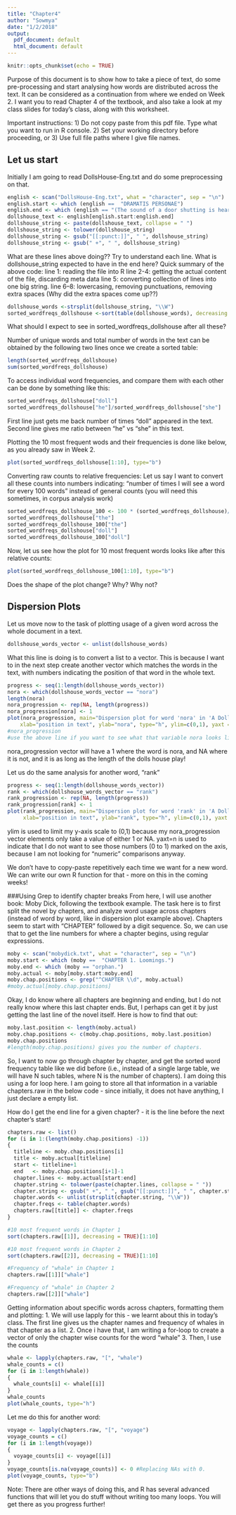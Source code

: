 ```yaml
---
title: "Chapter4"
author: "Sowmya"
date: "1/2/2018"
output:
  pdf_document: default
  html_document: default
---
```


```r
knitr::opts_chunk$set(echo = TRUE)
```

Purpose of this document is to show how to take a piece of text, do some pre-processing and start analysing how words are distributed across the text. It can be considered as a continuation from where we ended on Week 2. I want you to read Chapter 4 of the textbook, and also take a look at my class slides for today's class, along with this worksheet. 

Important instructions: 
1) Do not copy paste from this pdf file. Type what you want to run in R console. 
2) Set your working directory before proceeding, or
3) Use full file paths where I give file names.

## Let us start 

Initially I am going to read DollsHouse-Eng.txt and do some preprocessing on that. 
```r
english <- scan("DollsHouse-Eng.txt", what = "character", sep = "\n")
english.start <- which (english ==  "DRAMATIS PERSONAE")
english.end <- which (english == "(The sound of a door shutting is heard from below.)")
dollshouse_text <- english[english.start:english.end]
dollshouse_string <- paste(dollshouse_text, collapse = " ")
dollshouse_string <- tolower(dollshouse_string)
dollshouse_string <- gsub("[[:punct:]]", " ", dollshouse_string)
dollshouse_string <- gsub(" +", " ", dollshouse_string)
```

What are these lines above doing?? Try to understand each line. What is dollshouse_string expected to have in the end here? Quick summary of the above code:
line 1: reading the file into R
line 2-4: getting the actual content of the file, discarding meta data
line 5: converting collection of lines into one big string.
line 6--8: lowercasing, removing punctuations, removing extra spaces
(Why did the extra spaces come up??)

```r
dollshouse_words <-strsplit(dollshouse_string, "\\W")
sorted_wordfreqs_dollshouse <-sort(table(dollshouse_words), decreasing = TRUE)
```
What should I expect to see in sorted_wordfreqs_dollshouse after all these? 

Number of unique words and total number of words in the text can be obtained by the following two lines once we create a sorted table:
```r
length(sorted_wordfreqs_dollshouse)
sum(sorted_wordfreqs_dollshouse)
```

To access individual word frequencies, and compare them with each other can be done by something like this: 
```r
sorted_wordfreqs_dollshouse["doll"]
sorted_wordfreqs_dollshouse["he"]/sorted_wordfreqs_dollshouse["she"]
```
First line just gets me back number of times "doll" appeared in the text. Second line gives me ratio between "he" vs "she" in this text.

Plotting the 10 most frequent wods and their frequencies is done like below, as you already saw in Week 2.
```r
plot(sorted_wordfreqs_dollshouse[1:10], type="b")
```

Converting raw counts to relative frequencies: Let us say I want to convert all these counts into numbers indicating: "number of times I will see a word for every 100 words" instead of general counts (you will need this sometimes, in corpus analysis work)
```r
sorted_wordfreqs_dollshouse_100 <- 100 * (sorted_wordfreqs_dollshouse)/ sum(sorted_wordfreqs_dollshouse)
sorted_wordfreqs_dollshouse["the"]
sorted_wordfreqs_dollshouse_100["the"]
sorted_wordfreqs_dollshouse["doll"]
sorted_wordfreqs_dollshouse_100["doll"]
```
Now, let us see how the plot for 10 most frequent words looks like after this relative counts:
```r
plot(sorted_wordfreqs_dollshouse_100[1:10], type="b")
```
Does the shape of the plot change? Why? Why not?

## Dispersion Plots
Let us move now to the task of plotting usage of a given word across the whole document in a text. 

```r
dollshouse_words_vector <- unlist(dollshouse_words)
```
What this line is doing is to convert a list to a vector. This is because I want to in the next step create another vector which matches the words in the text, with numbers indicating the position of that word in the whole text.

```r
progress <- seq(1:length(dollshouse_words_vector))
nora <- which(dollshouse_words_vector == "nora")
length(nora)
nora_progression <- rep(NA, length(progress))
nora_progression[nora] <- 1
plot(nora_progression, main="Dispersion plot for word 'nora' in 'A Doll\'s House' play",
    xlab="position in text", ylab="nora", type="h", ylim=c(0,1), yaxt = 'n')
#nora_progression
#use the above line if you want to see what that variable nora looks like. 
```
nora_progression vector will have a  1 where the word is nora,  and NA where it is not, and it is as long as the length of the dolls house play!

Let us do the same analysis for another word, "rank"
```r
progress <- seq(1:length(dollshouse_words_vector))
rank <- which(dollshouse_words_vector == "rank")
rank_progression <- rep(NA, length(progress))
rank_progression[rank] <- 1
plot(rank_progression, main="Dispersion plot for word 'rank' in 'A Doll\'s House' play",
     xlab="position in text", ylab="rank", type="h", ylim=c(0,1), yaxt = 'n')
```

ylim is used to limit my y-axis scale to (0,1) because my nora_progression vector elements only take a value of either 1 or NA. yaxt=n is used to indicate that I do not want to see those numbers (0 to 1) marked on the axis, because I am not looking for "numeric" comparisons anyway. 

We don't have to copy-paste repetitively each time we want for a new word. We can write our own R function for that - more on this in the coming weeks!

###Using Grep to identify chapter breaks
From here, I will use another book: Moby Dick, following the textbook example. The task here is to first split the novel by chapters, and analyze word usage across chapters (instead of word by word, like in dispersion plot example above). Chapters seem to start with "CHAPTER " followed by a digit sequence. So, we can use that to get the line numbers for where a chapter begins, using regular expressions.

```r
moby <- scan("mobydick.txt", what = "character", sep = "\n")
moby.start <- which (moby ==  "CHAPTER 1. Loomings.")
moby.end <- which (moby == "orphan.")
moby.actual <- moby[moby.start:moby.end]
moby.chap.positions <- grep("^CHAPTER \\d", moby.actual)
#moby.actual[moby.chap.positions]
```

Okay, I do know where all chapters are beginning and ending, but I do not really know where this last chapter ends. But, I perhaps can get it by just getting the last line of the novel itself. Here is how to find that out:
```r
moby.last.position <- length(moby.actual)
moby.chap.positions <- c(moby.chap.positions, moby.last.position)
moby.chap.positions
#length(moby.chap.positions) gives you the number of chapters.
```

So, I want to now go through chapter by chapter, and get the sorted word frequency table like we did before (i.e., instead of a single large table, we will have N such tables, where N is the number of chapters). I am doing this using a for loop here. I am going to store all that information in a variable chapters.raw in the below code - since initially, it does not have anything, I just declare a empty list.

How do I get the end line for a given chapter? - it is the line before the next chapter's start! 
```r
chapters.raw <- list()
for (i in 1:(length(moby.chap.positions) -1))
{
  titleline <- moby.chap.positions[i]
  title <- moby.actual[titleline]
  start <- titleline+1
  end   <- moby.chap.positions[i+1]-1
  chapter.lines <- moby.actual[start:end]
  chapter.string <- tolower(paste(chapter.lines, collapse = " "))
  chapter.string <- gsub(" +", " ", gsub("[[:punct:]]", " ", chapter.string))
  chapter.words <- unlist(strsplit(chapter.string, "\\W"))
  chapter.freqs <- table(chapter.words)
  chapters.raw[[title]] <- chapter.freqs
}

#10 most frequent words in Chapter 1
sort(chapters.raw[[1]], decreasing = TRUE)[1:10]

#10 most frequent words in Chapter 2
sort(chapters.raw[[2]], decreasing = TRUE)[1:10]

#Frequency of "whale" in Chapter 1
chapters.raw[[1]]["whale"]

#Frequency of "whale" in Chapter 2
chapters.raw[[2]]["whale"]

```
  
Getting information about specific words across chapters, formatting them and plotting:
1. We will use lapply for this - we learnt about this in today's class. The first line gives us the chapter names and frequency of whales in that chapter as a list.
2. Once i have that, I am writing a for-loop to create a vector of only the chapter wise counts for the word "whale"
3. Then, I use the counts
```r
whale <- lapply(chapters.raw, "[", "whale")
whale_counts = c()
for (i in 1:length(whale))
{
  whale_counts[i] <- whale[[i]]
}
whale_counts
plot(whale_counts, type="h")
```

Let me do this for another word:
```r
voyage <- lapply(chapters.raw, "[", "voyage")
voyage_counts = c()
for (i in 1:length(voyage))
{
  voyage_counts[i] <- voyage[[i]]
}
voyage_counts[is.na(voyage_counts)] <- 0 #Replacing NAs with 0.
plot(voyage_counts, type="b")
```

Note: There are other ways of doing this, and R has several advanced functions that will let you do stuff without writing too many loops. You will get there as you progress further!